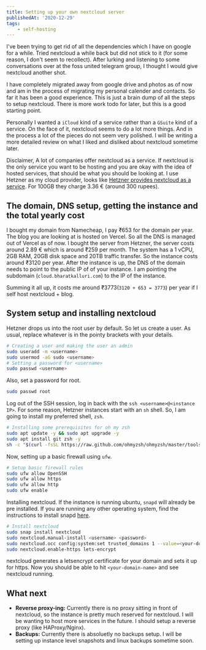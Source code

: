 ```yaml
---
title: Setting up your own nextcloud server
publishedAt: '2020-12-29'
tags:
    - self-hosting
---
```


I've been trying to get rid of all the dependencies which I have on google for a while. Tried nextcloud a while back
but did not stick to it (for some reason, I don't seem to recollect). After lurking and listening to some conversations
over at the foss united telegram group, I thought I would give nextcloud another shot.

I have completely migrated away from google drive and photos as of now and am in the process of migrating my personal
calender and contacts. So far it has been a good experience. This is just a brain dump of all the steps to setup
nextcloud. There is more work todo for later, but this is a good starting point.

Personally I wanted a `iCloud` kind of a service rather than a `GSuite` kind of a service. On the face of it, nextcloud
seems to do a lot more things. And in the process a lot of the
pieces do not seem very polished. I will be writing a more detailed review on what I liked and disliked about nextcloud
sometime later.

Disclaimer, A lot of companies offer nextcloud as a service. If nextcloud is the only service you want to be hosting and
you are okay with the idea of hosted services, that should be what you should be looking at. I use Hetzner as my cloud
provider, looks like [Hetzner provides nextcloud as a service](https://www.hetzner.com/storage/storage-share). For 100GB
they charge 3.36 € (around 300 rupees).

## The domain, DNS setup, getting the instance and the total yearly cost

I bought my domain from Namecheap, I pay ₹653 for the domain per year. The blog you are looking at is hosted on Vercel.
So all the DNS is managed out of Vercel as of now. I bought the server from Hetzner, the server costs around 2.89 €
which is around ₹259 per month. The system has a 1 vCPU, 2GB RAM, 20GB disk space and 20TB traffic transfer. So the
instance costs around ₹3120 per year. After the instance is up, the DNS of the domain needs to point to the public IP of
of your instance. I am pointing the subdomain (`cloud.bharatkalluri.com`) to the IP of the instance.

Summing it all up, it costs me around ₹3773(`3120 + 653 = 3773`) per year if I self host nextcloud + blog.

## System setup and installing nextcloud

Hetzner drops us into the root user by default. So let us create a user. As usual, replace whatever is in the pointy
brackets with your details.

```bash
# Creating a user and making the user an admin
sudo useradd -m <username>
sudo usermod -aG sudo <username>
# Setting a password for <username>
sudo passwd <username>
```

Also, set a password for root.

```bash
sudo passwd root
```

Log out of the SSH session, log in back with the `ssh <username>@<instance IP>`. For some reason, Hetzner instances
start with an `sh` shell. So, I am going to install my preferred shell, `zsh`.

```bash
# Installing some prerequisites for oh my zsh
sudo apt update -y && sudo apt upgrade -y
sudo apt install git zsh -y
sh -c "$(curl -fsSL https://raw.github.com/ohmyzsh/ohmyzsh/master/tools/install.sh)"
```

Now, setting up a basic firewall using `ufw`.

```bash
# Setup basic firewall rules
sudo ufw allow OpenSSH
sudo ufw allow https
sudo ufw allow http
sudo ufw enable
```

Installing nextcloud. If the instance is running ubuntu, `snapd` will already be pre installed. If you are running any
other operating system, find the instructions to install snapd [here](https://snapcraft.io/docs/installing-snapd).

```bash
# Install nextcloud
sudo snap install nextcloud
sudo nextcloud.manual-install <username> <password>
sudo nextcloud.occ config:system:set trusted_domains 1 --value=<your-domain.name>
sudo nextcloud.enable-https lets-encrypt
```

nextcloud generates a letsencrypt certificate for your domain and sets it up for https. Now you should be able to hit
`<your-domain-name>` and see nextcloud running.

## What next

-   **Reverse proxy-ing:** Currently there is no proxy sitting in front of nextcloud, so the instance is pretty much reserved for nextcloud. I will
    be wanting to host more services in the future. I should setup a reverse proxy (like HAProxy/Nginx).
-   **Backups:** Currently there is absoluetly no backups setup. I will be setting up instance level snapshots and linux
    backups sometime soon.
